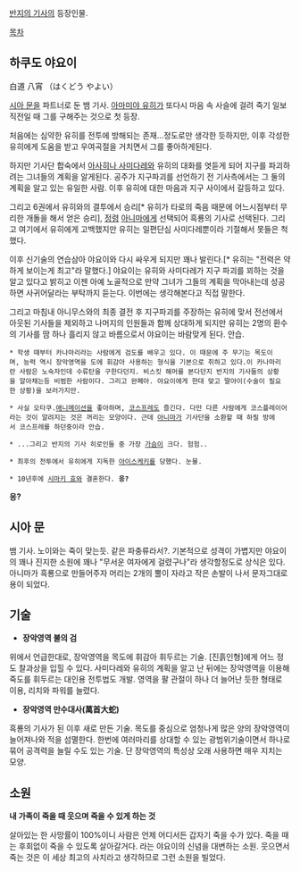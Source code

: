 [[반지의 기사]]의 등장인물.

[[목차]]
== 하쿠도 야요이 ==
白道 八宵 （はくどう やよい）

[[시아 문]]을 파트너로 둔 뱀 기사. [[아마미야 유히]]가 또다시 마음 속 사슬에 걸려 죽기 일보 직전일 때 그를 구해주는 것으로 첫 등장.

처음에는 심약한 유히를 전투에 방해되는 존재...정도로만 생각한 듯하지만, 이후 각성한 유히에게 도움을 받고 우여곡절을 거치면서 그를 좋아하게된다.

하지만 기사단 합숙에서 [[아사히나 사미다레]]와 유히의 대화를 엿듣게 되어 지구를 파괴하려는 그녀들의 계획을 알게된다. 공주가 지구파괴를 선언하기 전 기사측에서는 그 둘의 계획을 알고 있는 유일한 사람. 이후 유히에 대한 마음과 지구 사이에서 갈등하고 있다.

그리고 6권에서 유히와의 결투에서 승리[* 유히가 타로의 죽음 때문에 어느시점부터 무리한 개돌을 해서 얻은 승리], [[정령]] [[아니마]]에게 선택되어 흑룡의 기사로 선택된다. 그리고 여기에서 유히에게 고백했지만 유히는 일편단심 사미다레뿐이라 기절해서 못들은 척했다.

이후 신기술의 연습삼아 야요이와 다시 싸우게 되지만 꽤나 발린다.[* 유히는 "전력은 약하게 보이는게 최고"라 말했다.] 야요이는 유히와 사미다레가 지구 파괴를 꾀하는 것을 알고 있다고 밝히고 이젠 아예 노골적으로 만약 그녀가 그들의 계획을 막아내는데 성공하면 사귀어달라는 부탁까지 듣는다. 이번에는 생각해본다고 직접 말한다.

그리고 마침내 아니무스와의 최종 결전 후 지구파괴를 주장하는 유히에 맞서 전선에서 아웃된 기사들을 제외하고 나머지의 인원들과 함께 상대하게 되지만 유히는 2명의 환수의 기사를 땀 하나 흘리지 않고 바름으로서 야요이는 바람맞게 된다. 안습.

 * 학생 때부터 카나마리라는 사람에게 검도를 배우고 있다. 이 때문에 주 무기는 목도이며, 능력 역시 장악영역을 도에 휘감아 사용하는 형식을 기본으로 취하고 있다.이 카나마리란 사람은 노숙자인데 수류탄을 구한다던지. 비스킷 해머를 본다던지 반지의 기사들의 상황을 알아채는등 비범한 사람이다. 그리고 완폐아. 야요이에게 한대 맞고 딸아이(수술이 필요한 상황)을 보러가지만.

 * 사실 오타쿠.[[애니메이션]]을 좋아하며, [[코스프레]]도 즐긴다. 다만 다른 사람에게 코스플레이어라는 것이 알려지는 것은 꺼리는 모양이다. 근데 [[아니마]]가 기사단을 소환할 때 하필 방에서 코스프레를 하던중이라 안습.

 * ...그리고 반지의 기사 히로인들 중 가장 [[가슴]]이 크다. 험험..

 * 최후의 전투에서 유히에게 지독한 [[아이스케키]]를 당했다. 눈물.

 * 10년후에 [[시마키 효]]와 결혼한다. '''응?'''



'''응?'''


== 시아 문 ==
뱀 기사. 노이와는 죽이 맞는듯. 같은 파충류라서?. 기본적으로 성격이 가볍지만 야요이의 꽤나 진지한 소원에 꽤나 "무서운 여자에게 걸렸구나"라 생각할정도로 상식은 있다. 아니마가 흑룡으로 만들어주자 머리는 2개의 뿔이 자라고 작은 손발이 나서 문자그대로 용이 되었다.

== 기술 ==
*'''장악영역 불의 검'''
위에서 언급한대로, 장악영역을 목도에 휘감아 휘두르는 기술. [진흙인형]에게 어느 정도 찰과상을 입힐 수 있다. 사미다레와 유히의 계획을 알고 난 뒤에는 장악영역을 이용해 죽도를 휘두르는 대인용 전투법도 개발. 영역을 팔 관절이 하나 더 늘어난 듯한 형태로 이용, 리치와 파워를 늘렸다.


*'''장악영역 만수대사(萬首大蛇)'''
흑룡의 기사가 된 이후 새로 만든 기술. 목도를 중심으로 엄청나게 많은 양의 장악영역이 늘어져나와 적을 섬멸한다. 한번에 여러마리를 상대할 수 있는 광범위기술이면서 하나로 묶어 공격력을 늘릴 수도 있는 기술. 단 장악영역의 특성상 오래 사용하면 매우 지치는 모양.



== 소원 ==

'''내 가족이 죽을 때 웃으며 죽을 수 있게 하는 것'''

살아있는 한 사망률이 100%이니 사람은 언제 어디서든 갑자기 죽을 수가 있다. 죽을 때는 후회없이 죽을 수 있도록 살아갈거다. 라는 야요이의 신념을 대변하는 소원. 웃으면서 죽는 것은 이 세상 최고의 사치라고 생각하므로 그런 소원을 빌었다.

